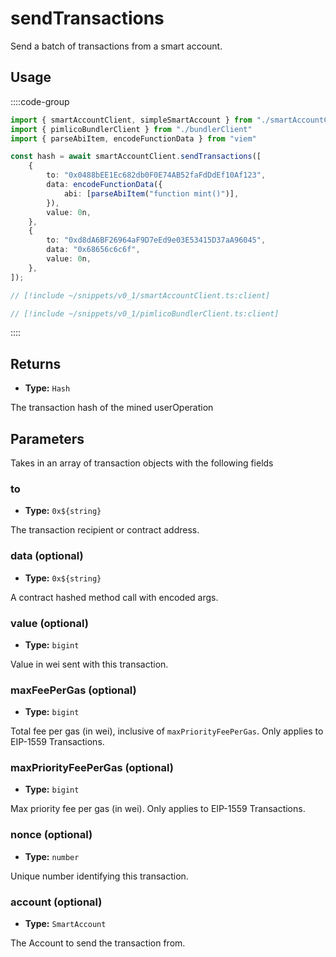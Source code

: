 
<VersionWarning version="0.1" />

# sendTransactions

Send a batch of transactions from a smart account.

## Usage

::::code-group

```ts [example.ts]
import { smartAccountClient, simpleSmartAccount } from "./smartAccountClient"
import { pimlicoBundlerClient } from "./bundlerClient"
import { parseAbiItem, encodeFunctionData } from "viem"

const hash = await smartAccountClient.sendTransactions([
    {
        to: "0x0488bEE1Ec682db0F0E74AB52faFdDdEf10Af123",
        data: encodeFunctionData({
            abi: [parseAbiItem("function mint()")],
        }),
        value: 0n,
    },
    {
        to: "0xd8dA6BF26964aF9D7eEd9e03E53415D37aA96045",
        data: "0x68656c6c6f",
        value: 0n,
    },
]);
```

```ts [smartAccountClient.ts]
// [!include ~/snippets/v0_1/smartAccountClient.ts:client]
```

```ts [bundlerClient.ts]
// [!include ~/snippets/v0_1/pimlicoBundlerClient.ts:client]
```

::::

## Returns

- **Type:** `Hash`

The transaction hash of the mined userOperation

## Parameters

Takes in an array of transaction objects with the following fields

### to

- **Type:** `0x${string}`

The transaction recipient or contract address.

### data (optional)

- **Type:** `0x${string}`

A contract hashed method call with encoded args.

### value (optional)

- **Type:** `bigint`

Value in wei sent with this transaction.

### maxFeePerGas (optional)

- **Type:** `bigint`

Total fee per gas (in wei), inclusive of `maxPriorityFeePerGas`. Only applies to EIP-1559 Transactions.

### maxPriorityFeePerGas (optional)

- **Type:** `bigint`

Max priority fee per gas (in wei). Only applies to EIP-1559 Transactions.

### nonce (optional)

- **Type:** `number`

Unique number identifying this transaction.

### account (optional)

- **Type:** `SmartAccount`

The Account to send the transaction from.

